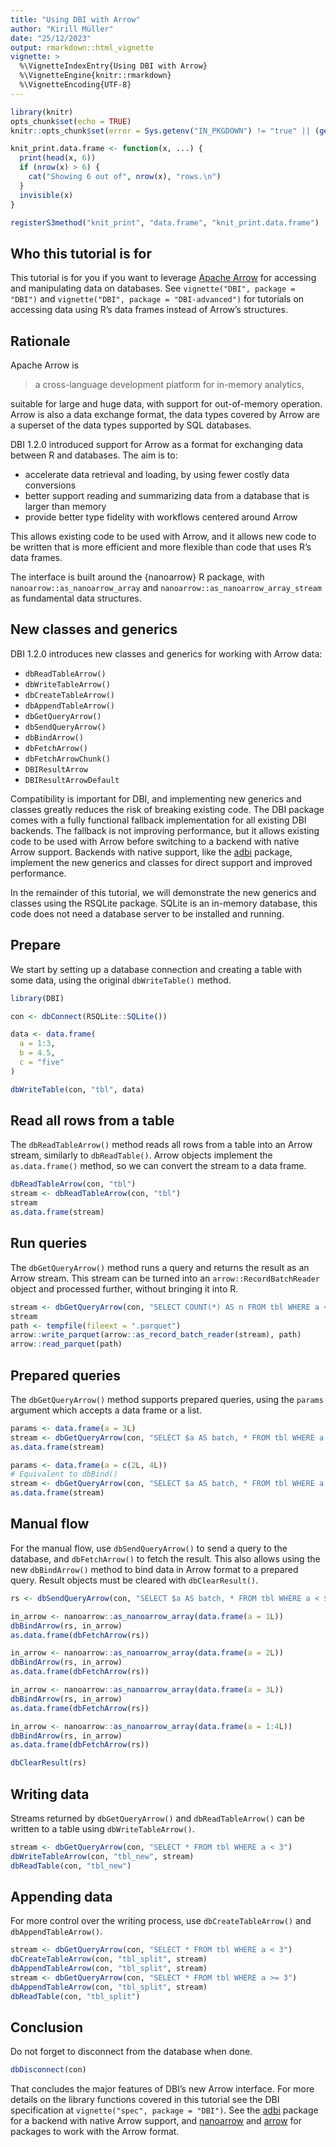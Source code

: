 ```yaml
---
title: "Using DBI with Arrow"
author: "Kirill Müller"
date: "25/12/2023"
output: rmarkdown::html_vignette
vignette: >
  %\VignetteIndexEntry{Using DBI with Arrow}
  %\VignetteEngine{knitr::rmarkdown}
  %\VignetteEncoding{UTF-8}
---
```


```r
library(knitr)
opts_chunk$set(echo = TRUE)
knitr::opts_chunk$set(error = Sys.getenv("IN_PKGDOWN") != "true" || (getRversion() < "3.5"))

knit_print.data.frame <- function(x, ...) {
  print(head(x, 6))
  if (nrow(x) > 6) {
    cat("Showing 6 out of", nrow(x), "rows.\n")
  }
  invisible(x)
}

registerS3method("knit_print", "data.frame", "knit_print.data.frame")
```

## Who this tutorial is for

This tutorial is for you if you want to leverage [Apache Arrow](https://arrow.apache.org/) for accessing and manipulating data on databases.
See `vignette("DBI", package = "DBI")` and `vignette("DBI", package = "DBI-advanced")` for tutorials on accessing data using R's data frames instead of Arrow's structures.

## Rationale

Apache Arrow is

> a cross-language development platform for in-memory analytics,

suitable for large and huge data, with support for out-of-memory operation.
Arrow is also a data exchange format, the data types covered by Arrow are a superset of the data types supported by SQL databases.

DBI 1.2.0 introduced support for Arrow as a format for exchanging data between R and databases.
The aim is to:

- accelerate data retrieval and loading, by using fewer costly data conversions
- better support reading and summarizing data from a database that is larger than memory
- provide better type fidelity with workflows centered around Arrow

This allows existing code to be used with Arrow, and it allows new code to be written that is more efficient and more flexible than code that uses R's data frames.

The interface is built around the {nanoarrow} R package, with `nanoarrow::as_nanoarrow_array` and `nanoarrow::as_nanoarrow_array_stream` as fundamental data structures.

## New classes and generics

DBI 1.2.0 introduces new classes and generics for working with Arrow data:

- `dbReadTableArrow()`
- `dbWriteTableArrow()`
- `dbCreateTableArrow()`
- `dbAppendTableArrow()`
- `dbGetQueryArrow()`
- `dbSendQueryArrow()`
- `dbBindArrow()`
- `dbFetchArrow()`
- `dbFetchArrowChunk()`
- `DBIResultArrow`
- `DBIResultArrowDefault`

Compatibility is important for DBI, and implementing new generics and classes greatly reduces the risk of breaking existing code.
The DBI package comes with a fully functional fallback implementation for all existing DBI backends.
The fallback is not improving performance, but it allows existing code to be used with Arrow before switching to a backend with native Arrow support.
Backends with native support, like the [adbi](https://adbi.r-dbi.org/) package, implement the new generics and classes for direct support and improved performance.

In the remainder of this tutorial, we will demonstrate the new generics and classes using the RSQLite package.
SQLite is an in-memory database, this code does not need a database server to be installed and running.


## Prepare

We start by setting up a database connection and creating a table with some data, using the original `dbWriteTable()` method.

```r
library(DBI)

con <- dbConnect(RSQLite::SQLite())

data <- data.frame(
  a = 1:3,
  b = 4.5,
  c = "five"
)

dbWriteTable(con, "tbl", data)
```

## Read all rows from a table

The `dbReadTableArrow()` method reads all rows from a table into an Arrow stream, similarly to `dbReadTable()`.
Arrow objects implement the `as.data.frame()` method, so we can convert the stream to a data frame.

```r
dbReadTableArrow(con, "tbl")
stream <- dbReadTableArrow(con, "tbl")
stream
as.data.frame(stream)
```

## Run queries

The `dbGetQueryArrow()` method runs a query and returns the result as an Arrow stream.
This stream can be turned into an `arrow::RecordBatchReader` object and processed further, without bringing it into R.

```r
stream <- dbGetQueryArrow(con, "SELECT COUNT(*) AS n FROM tbl WHERE a < 3")
stream
path <- tempfile(fileext = ".parquet")
arrow::write_parquet(arrow::as_record_batch_reader(stream), path)
arrow::read_parquet(path)
```

## Prepared queries

The `dbGetQueryArrow()` method supports prepared queries, using the `params` argument which accepts a data frame or a list.

```r
params <- data.frame(a = 3L)
stream <- dbGetQueryArrow(con, "SELECT $a AS batch, * FROM tbl WHERE a < $a", params = params)
as.data.frame(stream)

params <- data.frame(a = c(2L, 4L))
# Equivalent to dbBind()
stream <- dbGetQueryArrow(con, "SELECT $a AS batch, * FROM tbl WHERE a < $a", params = params)
as.data.frame(stream)
```

## Manual flow

For the manual flow, use `dbSendQueryArrow()` to send a query to the database, and `dbFetchArrow()` to fetch the result.
This also allows using the new `dbBindArrow()` method to bind data in Arrow format to a prepared query.
Result objects must be cleared with `dbClearResult()`.

```r
rs <- dbSendQueryArrow(con, "SELECT $a AS batch, * FROM tbl WHERE a < $a")

in_arrow <- nanoarrow::as_nanoarrow_array(data.frame(a = 1L))
dbBindArrow(rs, in_arrow)
as.data.frame(dbFetchArrow(rs))

in_arrow <- nanoarrow::as_nanoarrow_array(data.frame(a = 2L))
dbBindArrow(rs, in_arrow)
as.data.frame(dbFetchArrow(rs))

in_arrow <- nanoarrow::as_nanoarrow_array(data.frame(a = 3L))
dbBindArrow(rs, in_arrow)
as.data.frame(dbFetchArrow(rs))

in_arrow <- nanoarrow::as_nanoarrow_array(data.frame(a = 1:4L))
dbBindArrow(rs, in_arrow)
as.data.frame(dbFetchArrow(rs))

dbClearResult(rs)
```

## Writing data

Streams returned by `dbGetQueryArrow()` and `dbReadTableArrow()` can be written to a table using `dbWriteTableArrow()`.

```r
stream <- dbGetQueryArrow(con, "SELECT * FROM tbl WHERE a < 3")
dbWriteTableArrow(con, "tbl_new", stream)
dbReadTable(con, "tbl_new")
```

## Appending data

For more control over the writing process, use `dbCreateTableArrow()` and `dbAppendTableArrow()`.

```r
stream <- dbGetQueryArrow(con, "SELECT * FROM tbl WHERE a < 3")
dbCreateTableArrow(con, "tbl_split", stream)
dbAppendTableArrow(con, "tbl_split", stream)
stream <- dbGetQueryArrow(con, "SELECT * FROM tbl WHERE a >= 3")
dbAppendTableArrow(con, "tbl_split", stream)
dbReadTable(con, "tbl_split")
```

## Conclusion

Do not forget to disconnect from the database when done.

```r
dbDisconnect(con)
```

That concludes the major features of DBI's new Arrow interface.
For more details on the library functions covered in this tutorial see the DBI specification at `vignette("spec", package = "DBI")`.
See the [adbi](https://adbi.r-dbi.org/) package for a backend with native Arrow support, and [nanoarrow](https://github.com/apache/arrow-nanoarrow) and [arrow](https://arrow.apache.org/docs/r/) for packages to work with the Arrow format.
